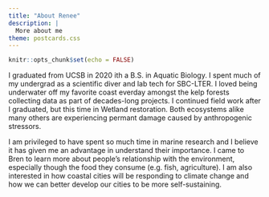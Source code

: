 ```yaml
---
title: "About Renee"
description: |
  More about me 
theme: postcards.css 
---
```


```r
knitr::opts_chunk$set(echo = FALSE)
```

 I graduated from UCSB in 2020 ith a B.S. in Aquatic Biology. I spent much of my undergrad as a scientific diver and lab tech for SBC-LTER. I loved being underwater off my favorite coast everday amongst the kelp forests collecting data as part of decades-long projects. I continued field work after I graduated, but this time in Wetland restoration. Both ecosystems alike many others are experiencing permant damage caused by anthropogenic stressors. 
  
  I am privileged to have spent so much time in marine research and I believe it has given me an advantage in understand their importance. I came to Bren to learn more about people's relationship with the environment, especially though the food they consume (e.g. fish, agriculture). I am also interested in how coastal cities will be responding to climate change and how we can better develop our cities to be more self-sustaining. 